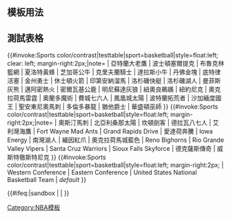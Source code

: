 <noinclude>{{Documentation subpage}}</noinclude>
{{lua|Module:Sports color}}

== 模板用法 ==
 	 	


== 測試表格 ==
{{#invoke:Sports color/contrast|testtable|sport=basketball|style=float:left; clear: left; margin-right:2px;|note=
| 亞特蘭大老鷹
| 波士頓塞爾提克
| 布魯克林籃網
| 夏洛特黃蜂
| 芝加哥公牛
| 克里夫蘭騎士
| 達拉斯小牛
| 丹佛金塊
| 底特律活塞
| 金州勇士
| 休士頓火箭
| 印第安納溜馬
| 洛杉磯快艇
| 洛杉磯湖人
| 曼菲斯灰熊
| 邁阿密熱火
| 密爾瓦基公鹿
| 明尼蘇達灰狼
| 紐奧良鵜鶘
| 紐約尼克
| 奧克拉荷馬雷霆
| 奧蘭多魔術
| 費城七六人
| 鳳凰城太陽
| 波特蘭拓荒者
| 沙加緬度國王
| 聖安東尼奧馬刺
| 多倫多暴龍
| 猶他爵士
| 華盛頓巫師
}}
{{#invoke:Sports color/contrast|testtable|sport=basketball|style=float:left; margin-right:2px;|note=
| 奧斯汀馬刺
| 北亞利桑那太陽
| 坎頓劍客
| 德拉瓦八七人
| 艾利灣海鷹
| Fort Wayne Mad Ants
| Grand Rapids Drive
| 愛達荷奔騰
| Iowa Energy
| 南灣湖人
| 緬因紅爪
| 奧克拉荷馬城藍色
| Reno Bighorns
| Rio Grande Valley Vipers
| Santa Cruz Warriors
| Sioux Falls Skyforce
| 德克薩斯傳奇
| 威斯特徹斯特尼克
}}
{{#invoke:Sports color/contrast|testtable|sport=basketball|style=float:left; margin-right:2px;
| Western Conference
| Eastern Conference
| United States National Basketball Team
| ''default''
}}{{clear left}}

<includeonly>{{#ifeq:{{SUBPAGENAME}}|sandbox | |
<!-- 本行下加入模板的分類，跨維基連結加入Wikidata（參見[[Wikipedia:Wikidata]]） -->
[[Category:NBA模板]]
}}</includeonly>